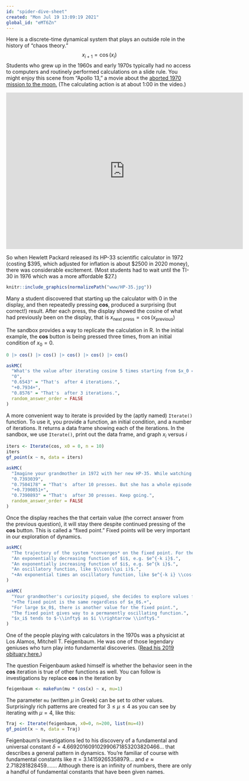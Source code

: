 ```yaml
---
id: "spider-dive-sheet"
created: "Mon Jul 19 13:09:19 2021"
global_id: "eMT6Zn"
---
```


Here is a discrete-time dynamical system that plays an outside role in the history of "chaos theory." $$x_{i+1} = \cos(x_i)$$
Students who grew up in the 1960s and early 1970s typically had no access to computers and routinely performed calculations on a slide rule. You might enjoy this scene from "Apollo 13," a movie about the [aborted 1970 mission to the moon.](https://airandspace.si.edu/explore-and-learn/topics/apollo/apollo-program/landing-missions/apollo13.cfm#:~:text=Apollo%2013%20was%20to%20be,to%20the%20Earth%20without%20landing.) (The calculating action is at about 1:00 in the video.)

<iframe src="https://player.vimeo.com/video/34664087" width="640" height="424" frameborder="0" allow="autoplay; fullscreen; picture-in-picture" allowfullscreen></iframe>

So when Hewlett Packard released its HP-33 scientific calculator in 1972 (costing $395, which adjusted for inflation is about $2500 in 2020 money), there was considerable excitement. (Most students had to wait until the TI-30 in 1976 which was a more affordable $27.)

```r
knitr::include_graphics(normalizePath("www/HP-35.jpg"))
```
Many a student discovered that starting up the calculator with 0 in the display, and then repeatedly pressing  **cos**, produced a surprising (but correct!) result. After each press, the display showed the cosine of what had previously been on the display, that is $x_\text{next press} = \cos(x_\text{previous})$

The sandbox provides a way to replicate the calculation in R. In the initial example, the **cos** button is being pressed three times, from an initial condition of $x_0 = 0$.

```r
0 |> cos() |> cos() |> cos() |> cos() |> cos()
```

```r
askMC(
  "What's the value after iterating cosine 5 times starting from $x_0 = 0$?",
  "0",
  "0.6543" = "That's  after 4 iterations.",
  "+0.7934+",
  "0.8576" = "That's  after 3 iterations.",
  random_answer_order = FALSE
)
```

A more convenient way to iterate is provided by the (aptly named) `Iterate()` function. To use it, you provide a function, an initial condition, and a number of iterations. It returns a data frame showing each of the iterations. In the sandbox, we use `Iterate()`, print out the data frame, and graph $x_i$ versus $i$

```r
iters <- Iterate(cos, x0 = 0, n = 10)
iters
gf_point(x ~ n, data = iters)
```


```r
askMC(
  "Imagine your grandmother in 1972 with her new HP-35. While watching \"Gilligan's Island\", she presses the cosine button over and over and over. What will she end up with? (By the way, your grandmother is by no means alone in doing this.)",
  "0.7393039",
  "0.7504178" = "That's  after 10 presses. But she has a whole episode to spend pressing the **cos** button.",
  "+0.7390851+",
  "0.7390893" = "That's  after 30 presses. Keep going.",
  random_answer_order = FALSE
)
```

Once the display reaches the that certain value (the correct answer from the previous question), it will stay there despite continued pressing of the **cos** button. This is called a "fixed point." Fixed points will be very important in our exploration of dynamics.

```r
askMC(
  "The trajectory of the system *converges* on the fixed point. For the **cos** dynamical system, which of the following best describes the functional form of the convergence?",
  "An exponentially decreasing function of $i$, e.g. $e^{-k i}$.",
  "An exponentially increasing function of $i$, e.g. $e^{k i}$.",
  "An oscillatory function, like $\\cos(\\pi i)$.",
  "+An exponential times an oscillatory function, like $e^{-k i} \\cos(\\pi i)$+"
)
```

```r
askMC(
  "Your grandmother's curiosity piqued, she decides to explore values for the initial condition $x_0$ other than $x_0=0$. What did she find?",
  "+The fixed point is the same regardless of $x_0$.+",
  "For large $x_0$, there is another value for the fixed point.",
  "The fixed point gives way to a permanently oscillating function.",
  "$x_i$ tends to $-\\infty$ as $i \\rightarrow \\infty$."
)
```

One of the people playing with calculators in the 1970s was a physicist at Los Alamos, Mitchell T. Feigenbaum. He was one of those legendary geniuses who turn play into fundamental discoveries. ([Read his 2019 obituary here.](https://www.nytimes.com/2019/07/18/science/mitchell-feigenbaum-dead.html))

The question Feigenbaum asked himself is whether the behavior seen in the **cos** iteration is true of other functions as well. You can follow is investigations by replace **cos** in the iteration by 

```r
feigenbaum <- makeFun(mu * cos(x) ~ x, mu=1)
```

The parameter `mu` (written $\mu$ in Greek) can be set to other values. Surprisingly rich patterns are created for $3 \leq \mu \leq 4$ as you can see by iterating with $\mu = 4$, like this:

```r
Traj <- Iterate(feigenbaum, x0=0, n=200, list(mu=4))
gf_point(x ~ n, data = Traj)
```
Feigenbaum's investigations led to his discovery of a fundamental and universal constant $\delta = 4.669201609102990671853203820466…$ that describes a general pattern in dynamics. You're familiar of course with fundamental constants like $\pi = 3.14159265358979 ...$ and $e \approx 2.718281828459 ... ...$. Although there is an infinity of numbers, there are only a handful of fundamental constants that have been given names.

